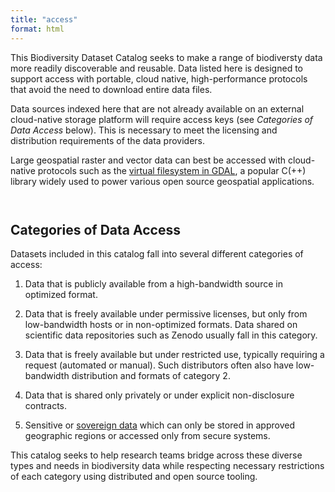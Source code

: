 ```yaml
---
title: "access"
format: html
---
```


This Biodiversity Dataset Catalog seeks to make a range of biodiversty data more readily discoverable and reusable.  Data listed here is designed to support access with portable, cloud native, high-performance protocols that avoid the need to download entire data files.

Data sources indexed here that are not already available on an external cloud-native storage platform will require access keys (see _Categories of Data Access_ below).  This is necessary to meet the licensing and distribution requirements of the data providers.

Large geospatial raster and vector data can best be accessed with cloud-native protocols such as the [virtual filesystem in GDAL](https://gdal.org/user/virtual_file_systems.html), a popular C(++) library widely used to power various open source geospatial applications.


```r
```


```python
```

## Categories of Data Access

Datasets included in this catalog fall into several different categories of access:

1. Data that is publicly available from a high-bandwidth source in optimized format. 

2. Data that is freely available under permissive licenses, but only from low-bandwidth hosts or in non-optimized formats. Data shared on scientific data repositories such as Zenodo usually fall in this category.

3. Data that is freely available but under restricted use, typically requiring a request (automated or manual).  Such distributors often also have low-bandwidth distribution and formats of category 2.

4. Data that is shared only privately or under explicit non-disclosure contracts.

5. Sensitive or [sovereign data](https://www.gida-global.org/care) which can only be stored in approved geographic regions or accessed only from secure systems.


This catalog seeks to help research teams bridge across these diverse types and needs in biodiversity data while respecting necessary restrictions of each category using distributed and open source tooling. 
